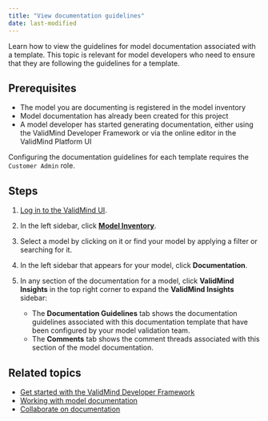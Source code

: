 ```yaml
---
title: "View documentation guidelines"
date: last-modified
---
```


Learn how to view the guidelines for model documentation associated with a template. This topic is relevant for model developers who need to ensure that they are following the guidelines for a template.  

## Prerequisites

* The model you are documenting is registered in the model inventory
* Model documentation has already been created for this project
* A model developer has started generating documentation, either using the ValidMind Developer Framework or via the online editor in the ValidMind Platform UI

::: {.callout-important}
Configuring the documentation guidelines for each template requires the `Customer Admin` role.
:::

## Steps

1. [Log in to the ValidMind UI]({{< var vm_ui >}}).

2. In the left sidebar, click [**Model Inventory**](https://app.prod.validmind.ai/model-inventory).

3. Select a model by clicking on it or find your model by applying a filter or searching for it.

4. In the left sidebar that appears for your model, click **Documentation**.

5. In any section of the documentation for a model, click **ValidMind Insights** in the top right corner to expand the **ValidMind Insights** sidebar:

   - The **Documentation Guidelines** tab shows the documentation guidelines associated with this documentation template that have been configured by your model validation team.
   - The **Comments** tab shows the comment threads associated with this section of the model documentation.

<!---
## Troubleshooting

[Include any common issues or errors that may arise during the task and how to resolve them.]
--->

## Related topics

- [Get started with the ValidMind Developer Framework](get-started-developer-framework.qmd)
- [Working with model documentation](working-with-model-documentation.qmd)
- [Collaborate on documentation](collaborate-on-documentation.qmd)
